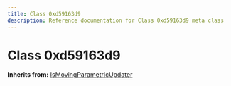 ```yaml
---
title: Class 0xd59163d9
description: Reference documentation for Class 0xd59163d9 meta class
---
```



# Class 0xd59163d9

**Inherits from:** [IsMovingParametricUpdater](/classes/ismovingparametricupdater)

<ClassDetails file="/db/classes/0xd59163d9.3e3fa13d001a.json" />
